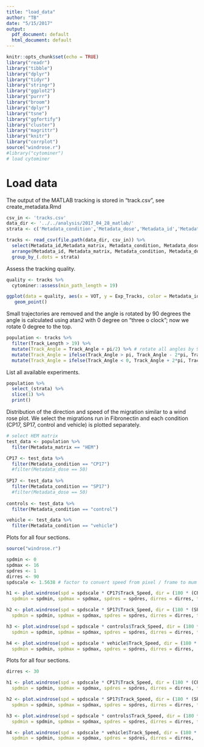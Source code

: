 ```yaml
---
title: "load_data"
author: "TB"
date: "5/15/2017"
output:
  pdf_document: default
  html_document: default
---
```


```r
knitr::opts_chunk$set(echo = TRUE)
library("readr")
library("tibble")
library("dplyr")
library("tidyr")
library("stringr")
library("ggplot2")
library("purrr")
library("broom")
library("dplyr")
library("tsne")
library("ggfortify")
library("cluster")
library("magrittr")
library("knitr")
library("corrplot")
source("windrose.r")
#library("cytominer")
# load cytominer 

```

# Load data 
The output of the MATLAB tracking is stored in "track.csv", see create_metadata.Rmd
```r
csv_in <- 'tracks.csv'
data_dir <- '../../analysis/2017_04_28_matlab/'
strata <- c('Metadata_condition','Metadata_dose','Metadata_id','Metadata_date','Metadata_matrix')

tracks <- read_csv(file.path(data_dir, csv_in)) %>%
  select(Metadata_id,Metadata_matrix, Metadata_condition, Metadata_dose, everything() ) %>%
  arrange(Metadata_id, Metadata_matrix, Metadata_condition, Metadata_dose) %>%
  group_by_(.dots = strata) 
```

Assess the tracking quality. 
```r
quality <- tracks %>% 
  cytominer::assess(min_path_length = 19)

ggplot(data = quality, aes(x = VOT, y = Exp_Tracks, color = Metadata_id, shape = Metadata_condition)) +
   geom_point()
```


Small trajectories are removed and the angle is rotated by 90 degrees the angle is 
calculated using atan2 with 0 degree on "three o clock"; now we rotate 0 degree to the 
top. 

```r
population <- tracks %>%
  filter(Track_Length > 19) %>%
  mutate(Track_Angle = Track_Angle + pi/2) %>% # rotate all angles by 90 degree or pi/2
  mutate(Track_Angle = ifelse(Track_Angle > pi, Track_Angle - 2*pi, Track_Angle) ) %>%
  mutate(Track_Angle = ifelse(Track_Angle < 0, Track_Angle + 2*pi, Track_Angle) ) 

```

List all available experiments.
```r
population %>%
  select_(strata) %>%
  slice(1) %>%
  print()
```

Distribution of the direction and speed of the migration similar to a wind rose plot. 
We select the migrations run in Fibronectin and each condition (CP17, SP17, control 
and vehicle) is plotted separately.
```r
# select HEM matrix
test_data <- population %>%
  filter(Metadata_matrix == "HEM") 

CP17 <- test_data %>% 
  filter(Metadata_condition == "CP17") 
  #filter(Metadata_dose == 50) 
  
SP17 <- test_data %>% 
  filter(Metadata_condition == "SP17") 
  #filter(Metadata_dose == 50) 
  
controls <- test_data %>% 
  filter(Metadata_condition == "control") 

vehicle <- test_data %>% 
  filter(Metadata_condition == "vehicle") 
```

Plots for all four sections.

```r
source("windrose.r")

spdmin <- 0
spdmax <- 16
spdres <- 1
dirres <- 90
spdscale <- 1.5638 # factor to convert speed from pixel / frame to mum / min

h1 <- plot.windrose(spd = spdscale * CP17$Track_Speed, dir = (180 * (CP17$Track_Angle) / pi), 
  spdmin = spdmin, spdmax = spdmax, spdres = spdres, dirres = dirres, title_name = "Migration distribution CP17, all doses")

h2 <- plot.windrose(spd = spdscale * SP17$Track_Speed, dir = (180 * (SP17$Track_Angle) / pi), 
  spdmin = spdmin, spdmax = spdmax, spdres = spdres, dirres = dirres, title_name = "Migration distribution SP17, all doses")

h3 <- plot.windrose(spd = spdscale * controls$Track_Speed, dir = (180 * (controls$Track_Angle) / pi),
  spdmin = spdmin, spdmax = spdmax, spdres = spdres, dirres = dirres, title_name = "Migration distribution control)")

h4 <- plot.windrose(spd = spdscale * vehicle$Track_Speed, dir = (180 * (vehicle$Track_Angle) / pi), 
  spdmin = spdmin, spdmax = spdmax, spdres = spdres, dirres = dirres,  title_name = "Migration distribution vehicle")
```

Plots for all four sections.
```r
dirres <- 30

h1 <- plot.windrose(spd = spdscale * CP17$Track_Speed, dir = (180 * (CP17$Track_Angle) / pi), 
  spdmin = spdmin, spdmax = spdmax, spdres = spdres, dirres = dirres, title_name = "Migration distribution CP17, all doses")

h2 <- plot.windrose(spd = spdscale * SP17$Track_Speed, dir = (180 * (SP17$Track_Angle) / pi), 
  spdmin = spdmin, spdmax = spdmax, spdres = spdres, dirres = dirres, title_name = "Migration distribution SP17, all doses")

h3 <- plot.windrose(spd = spdscale * controls$Track_Speed, dir = (180 * (controls$Track_Angle) / pi),
  spdmin = spdmin, spdmax = spdmax, spdres = spdres, dirres = dirres, title_name = "Migration distribution control)")

h4 <- plot.windrose(spd = spdscale * vehicle$Track_Speed, dir = (180 * (vehicle$Track_Angle) / pi), 
  spdmin = spdmin, spdmax = spdmax, spdres = spdres, dirres = dirres,  title_name = "Migration distribution vehicle")
```
